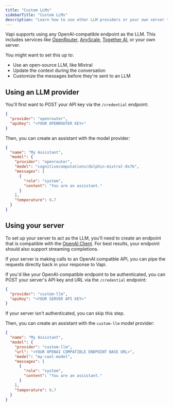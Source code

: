 ```yaml
---
title: "Custom LLMs"
sidebarTitle: "Custom LLMs"
description: "Learn how to use other LLM providers or your own server to act as the LLM."
---
```


Vapi supports using any OpenAI-compatible endpoint as the LLM. This includes services like [OpenRouter](https://openrouter.ai/), [AnyScale](https://www.anyscale.com/), [Together AI](https://www.together.ai/), or your own server.

You might want to set this up to:

- Use an open-source LLM, like Mixtral
- Update the context during the conversation
- Customize the messages before they're sent to an LLM

## Using an LLM provider

You'll first want to POST your API key via the `/credential` endpoint:

```json
{
  "provider": "openrouter",
  "apiKey": "<YOUR OPENROUTER KEY>"
}
```

Then, you can create an assistant with the model provider:

```json
{
  "name": "My Assistant",
  "model": {
    "provider": "openrouter",
    "model": "cognitivecomputations/dolphin-mixtral-8x7b",
    "messages": [
      {
        "role": "system",
        "content": "You are an assistant."
      }
    ],
    "temperature": 0.7
  }
}
```

## Using your server

To set up your server to act as the LLM, you'll need to create an endpoint that is compatible with the [OpenAI Client](https://platform.openai.com/docs/api-reference/making-requests). For best results, your endpoint should also support streaming completions.

If your server is making calls to an OpenAI compatble API, you can pipe the requests directly back in your response to Vapi.

If you'd like your OpenAI-compatible endpoint to be authenticated, you can POST your server's API key and URL via the `/credential` endpoint:

```json
{
  "provider": "custom-llm",
  "apiKey": "<YOUR SERVER API KEY>"
}
```

If your server isn't authenticated, you can skip this step.

Then, you can create an assistant with the `custom-llm` model provider:

```json
{
  "name": "My Assistant",
  "model": {
    "provider": "custom-llm",
    "url": "<YOUR OPENAI COMPATIBLE ENDPOINT BASE URL>",
    "model": "my-cool-model",
    "messages": [
      {
        "role": "system",
        "content": "You are an assistant."
      }
    ],
    "temperature": 0.7
  }
}
```
